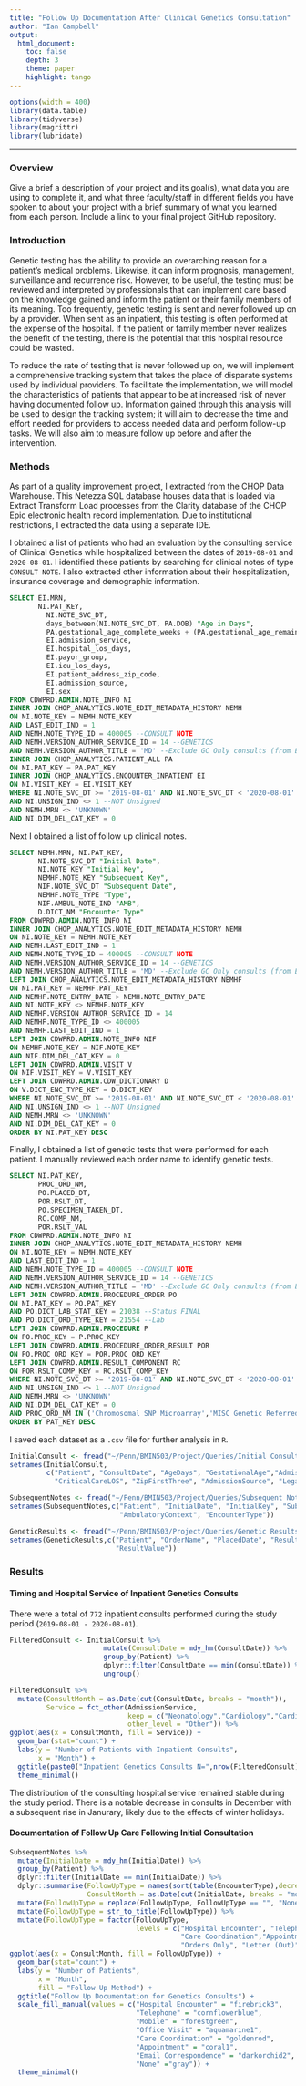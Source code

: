 ```yaml
---
title: "Follow Up Documentation After Clinical Genetics Consultation"
author: "Ian Campbell"
output: 
  html_document:
    toc: false 
    depth: 3 
    theme: paper 
    highlight: tango
---
```

```r
options(width = 400)
library(data.table)
library(tidyverse)
library(magrittr)
library(lubridate)
```  
***

### Overview
Give a brief a description of your project and its goal(s), what data you are using to complete it, and what three faculty/staff in different fields you have spoken to about your project with a brief summary of what you learned from each person. Include a link to your final project GitHub repository.


### Introduction 
Genetic testing has the ability to provide an overarching reason for a patient’s medical problems. Likewise, it can inform prognosis, management, surveillance and recurrence risk. However, to be useful, the testing must be reviewed and interpreted by professionals that can implement care based on the knowledge gained and inform the patient or their family members of its meaning. Too frequently, genetic testing is sent and never followed up on by a provider. When sent as an inpatient, this testing is often performed at the expense of the hospital. If the patient or family member never realizes the benefit of the testing, there is the potential that this hospital resource could be wasted. 

To reduce the rate of testing that is never followed up on, we will implement a comprehensive tracking system that takes the place of disparate systems used by individual providers. To facilitate the implementation, we will model the characteristics of patients that appear to be at increased risk of never having documented follow up. Information gained through this analysis will be used to design the tracking system; it will aim to decrease the time and effort needed for providers to access needed data and perform follow-up tasks. We will also aim to measure follow up before and after the intervention. 


### Methods
As part of a quality improvement project, I extracted from the CHOP Data Warehouse. This Netezza SQL database houses data that is loaded via Extract Transform Load processes from the Clarity database of the CHOP Epic electronic health record implementation. Due to institutional restrictions, I extracted the data using a separate IDE.

I obtained a list of patients who had an evaluation by the consulting service of Clinical Genetics while hospitalized between the dates of `2019-08-01` and `2020-08-01`. I identified these patients by searching for clinical notes of type `CONSULT NOTE`. I also extracted other information about their hospitalization, insurance coverage and demographic information. 
```sql
SELECT EI.MRN,
       NI.PAT_KEY,
	     NI.NOTE_SVC_DT,
	     days_between(NI.NOTE_SVC_DT, PA.DOB) "Age in Days",
	     PA.gestational_age_complete_weeks + (PA.gestational_age_remainder_days /7) "Gestational Age",
	     EI.admission_service,
	     EI.hospital_los_days,
	     EI.payor_group,
	     EI.icu_los_days,
	     EI.patient_address_zip_code,
	     EI.admission_source,
	     EI.sex
FROM CDWPRD.ADMIN.NOTE_INFO NI
INNER JOIN CHOP_ANALYTICS.NOTE_EDIT_METADATA_HISTORY NEMH
ON NI.NOTE_KEY = NEMH.NOTE_KEY
AND LAST_EDIT_IND = 1 
AND NEMH.NOTE_TYPE_ID = 400005 --CONSULT NOTE
AND NEMH.VERSION_AUTHOR_SERVICE_ID = 14 --GENETICS
AND NEMH.VERSION_AUTHOR_TITLE = 'MD' --Exclude GC Only consults (from ENGIN)
INNER JOIN CHOP_ANALYTICS.PATIENT_ALL PA
ON NI.PAT_KEY = PA.PAT_KEY 
INNER JOIN CHOP_ANALYTICS.ENCOUNTER_INPATIENT EI
ON NI.VISIT_KEY = EI.VISIT_KEY 
WHERE NI.NOTE_SVC_DT >= '2019-08-01' AND NI.NOTE_SVC_DT < '2020-08-01'
AND NI.UNSIGN_IND <> 1 --NOT Unsigned
AND NEMH.MRN <> 'UNKNOWN'
AND NI.DIM_DEL_CAT_KEY = 0
```
Next I obtained a list of follow up clinical notes. 
```sql
SELECT NEMH.MRN, NI.PAT_KEY,
	   NI.NOTE_SVC_DT "Initial Date",
	   NI.NOTE_KEY "Initial Key",
	   NEMHF.NOTE_KEY "Subsequent Key",
	   NIF.NOTE_SVC_DT "Subsequent Date",
	   NEMHF.NOTE_TYPE "Type",
	   NIF.AMBUL_NOTE_IND "AMB",
	   D.DICT_NM "Encounter Type"
FROM CDWPRD.ADMIN.NOTE_INFO NI
INNER JOIN CHOP_ANALYTICS.NOTE_EDIT_METADATA_HISTORY NEMH
ON NI.NOTE_KEY = NEMH.NOTE_KEY
AND NEMH.LAST_EDIT_IND = 1 
AND NEMH.NOTE_TYPE_ID = 400005 --CONSULT NOTE
AND NEMH.VERSION_AUTHOR_SERVICE_ID = 14 --GENETICS
AND NEMH.VERSION_AUTHOR_TITLE = 'MD' --Exclude GC Only consults (from ENGIN)
LEFT JOIN CHOP_ANALYTICS.NOTE_EDIT_METADATA_HISTORY NEMHF
ON NI.PAT_KEY = NEMHF.PAT_KEY 
AND NEMHF.NOTE_ENTRY_DATE > NEMH.NOTE_ENTRY_DATE 
AND NI.NOTE_KEY <> NEMHF.NOTE_KEY
AND NEMHF.VERSION_AUTHOR_SERVICE_ID = 14
AND NEMHF.NOTE_TYPE_ID <> 400005
AND NEMHF.LAST_EDIT_IND = 1 
LEFT JOIN CDWPRD.ADMIN.NOTE_INFO NIF
ON NEMHF.NOTE_KEY = NIF.NOTE_KEY
AND NIF.DIM_DEL_CAT_KEY = 0
LEFT JOIN CDWPRD.ADMIN.VISIT V
ON NIF.VISIT_KEY = V.VISIT_KEY 
LEFT JOIN CDWPRD.ADMIN.CDW_DICTIONARY D
ON V.DICT_ENC_TYPE_KEY = D.DICT_KEY 
WHERE NI.NOTE_SVC_DT >= '2019-08-01' AND NI.NOTE_SVC_DT < '2020-08-01'
AND NI.UNSIGN_IND <> 1 --NOT Unsigned
AND NEMH.MRN <> 'UNKNOWN'
AND NI.DIM_DEL_CAT_KEY = 0
ORDER BY NI.PAT_KEY DESC
```
Finally, I obtained a list of genetic tests that were performed for each patient. I manually reviewed each order name to identify genetic tests. 
```sql
SELECT NI.PAT_KEY,
       PROC_ORD_NM,
       PO.PLACED_DT,
       POR.RSLT_DT, 
       PO.SPECIMEN_TAKEN_DT,
       RC.COMP_NM,
       POR.RSLT_VAL
FROM CDWPRD.ADMIN.NOTE_INFO NI
INNER JOIN CHOP_ANALYTICS.NOTE_EDIT_METADATA_HISTORY NEMH
ON NI.NOTE_KEY = NEMH.NOTE_KEY
AND LAST_EDIT_IND = 1 
AND NEMH.NOTE_TYPE_ID = 400005 --CONSULT NOTE
AND NEMH.VERSION_AUTHOR_SERVICE_ID = 14 --GENETICS
AND NEMH.VERSION_AUTHOR_TITLE = 'MD' --Exclude GC Only consults (from ENGIN)
LEFT JOIN CDWPRD.ADMIN.PROCEDURE_ORDER PO
ON NI.PAT_KEY = PO.PAT_KEY
AND PO.DICT_LAB_STAT_KEY = 21038 --Status FINAL
AND PO.DICT_ORD_TYPE_KEY = 21554 --Lab
LEFT JOIN CDWPRD.ADMIN.PROCEDURE P 
ON PO.PROC_KEY = P.PROC_KEY
LEFT JOIN CDWPRD.ADMIN.PROCEDURE_ORDER_RESULT POR
ON PO.PROC_ORD_KEY = POR.PROC_ORD_KEY 
LEFT JOIN CDWPRD.ADMIN.RESULT_COMPONENT RC 
ON POR.RSLT_COMP_KEY = RC.RSLT_COMP_KEY 
WHERE NI.NOTE_SVC_DT >= '2019-08-01' AND NI.NOTE_SVC_DT < '2020-08-01'
AND NI.UNSIGN_IND <> 1 --NOT Unsigned
AND NEMH.MRN <> 'UNKNOWN'
AND NI.DIM_DEL_CAT_KEY = 0
AND PROC_ORD_NM IN ('Chromosomal SNP Microarray','MISC Genetic Referred Testing','Exome Sequencing, Proband (CHOP Medical Exome Version 2)','Karyotype, Constitutional','22q11.2 Del/Dup','MitoGenome Seq + Del','Beckwith-Wiedemann Meth-Copy','Noonan Panel SEQ','Exome Sequencing, Proband (Send Out)','Comprehensive Pulmonary-Vascular SEQ + Del/Dup Panel','Exome Sequencing, Proband','Osteogenesis Imperfecta SEQ + Del/Dup Panel','PRADER-WILLI/ANGELMAN Methylation','CHD7 SEQ + Del/Dup','Kabuki SEQ + Del/Dup Panel','Russell Silver Panel w/Reflex','Fragile X Syndrome','Cancer, FISH Analysis','Exome Reanalysis','Very Early Onset Inflam Bowel Dis Panel','Chromosome Breakage Studies','Stickler syndrome SEQ + Del/Dup Panel','CFTR SEQ + Del/Dup Analysis','Pulmonary Hypertension SEQ + Del/Dup Panel','Pneumothorax SEQ + Del/Dup Panel','XomeDx Trio','MSOG- Genetics Send Out','Ketotic Hypoglycemia SEQ + Del/Dup Panel','Ipex Syndrome - FOXP3','Exome & mtDNA-GeneDx (XomeDX Plus)','Exome + MitoGenome Combined Test  (Send Out)','Alagille Syndrome SEQ + Del/Dup Panel','Seq Known Genetic Variant','CHOP Epilepsy Panel','TPMT Genotyping','Exome DNA Extract Family Member','Inherited Neutropenia Panel','Full Exome Analysis from Exome Panel','CCHS PHOX2B SEQ + Del/Dup','Cholestasis SEQ + Del/Dup Panel','Severe combined immunodeficiency SEQ + Del/Dup Panel','Connective Tissue SEQ + Del/Dup Panel','TBX1 Gene Sequencing','MID1 SEQ + Del/Dup','Chromosome Stress Test','FISH, Constitutional','MECP2 Del/Dup','Marfan SEQ + Del/Dup Analysis','Fanconi Anemia/Rare Chrom Breakage Panel','NUDT15 Genotyping','GJB2 SEQ Analysis','Glycogen Storage Disease SEQ + Del/Dup Panel','SPINK1 N34S Variant','Chromosomal Microarray, Postnatal -Q','Humoral dysfunction SEQ Panel','(MSOG) Cholestasis Liver Panel- (Emory)','MECP2 SEQ + Del/Dup','SMN1 Deletion Testing','Pancreatitis SEQ + Del/Dup Panel','Cornelia de Lange SEQ + Del/Dup Panel','MSOG Genetic Send Out','Primary Ciliary Dyskinesia SEQ +Del/Dup Panel','PTEN SEQ + Del/Dup','Primary Ciliary Dyskinesia SEQ+Del/Dup Panel')
ORDER BY PAT_KEY DESC
```
I saved each dataset as a `.csv` file for further analysis in `R`.


```r
InitialConsult <- fread("~/Penn/BMIN503/Project/Queries/Initial Consults.csv")
setnames(InitialConsult,
         c("Patient", "ConsultDate", "AgeDays", "GestationalAge","AdmissionService", "HospitalLOS", "PayorGroup",
           "CriticalCareLOS", "ZipFirstThree", "AdmissionSource", "LegalSex"))

SubsequentNotes <- fread("~/Penn/BMIN503/Project/Queries/Subsequent Notes.csv")
setnames(SubsequentNotes,c("Patient", "InitialDate", "InitialKey", "SubsequentKey", "SubsequentDate", "Type",
                           "AmbulatoryContext", "EncounterType"))

GeneticResults <- fread("~/Penn/BMIN503/Project/Queries/Genetic Results.csv")
setnames(GeneticResults,c("Patient", "OrderName", "PlacedDate", "ResultDate", "SpecimenCollectDate", "ResultComponent",
                          "ResultValue"))
```
### Results

#### Timing and Hospital Service of Inpatient Genetics Consults
There were a total of `772` inpatient consults performed during the study period (`2019-08-01 - 2020-08-01`).
```r
FilteredConsult <- InitialConsult %>% 
                       mutate(ConsultDate = mdy_hm(ConsultDate)) %>%
                       group_by(Patient) %>%
                       dplyr::filter(ConsultDate == min(ConsultDate)) %>%
                       ungroup()  

FilteredConsult %>%
  mutate(ConsultMonth = as.Date(cut(ConsultDate, breaks = "month")),
         Service = fct_other(AdmissionService,
                             keep = c("Neonatology","Cardiology","Cardiac Critical Care","Critical Care","Endocrinology"),
                             other_level = "Other")) %>%
ggplot(aes(x = ConsultMonth, fill = Service)) + 
  geom_bar(stat="count") +
  labs(y = "Number of Patients with Inpatient Consults",
       x = "Month") + 
  ggtitle(paste0("Inpatient Genetics Consults N=",nrow(FilteredConsult))) +
  theme_minimal()
```

The distribution of the consulting hospital service remained stable during the study period. There is a notable decrease in consults in December with a subsequent rise in Janurary, likely due to the effects of winter holidays.

#### Documentation of Follow Up Care Following Initial Consultation

```r
SubsequentNotes %>% 
  mutate(InitialDate = mdy_hm(InitialDate)) %>%
  group_by(Patient) %>%
  dplyr::filter(InitialDate == min(InitialDate)) %>%
  dplyr::summarise(FollowUpType = names(sort(table(EncounterType),decreasing = TRUE))[1],
                   ConsultMonth = as.Date(cut(InitialDate, breaks = "month"))[1]) %>%
  mutate(FollowUpType = replace(FollowUpType, FollowUpType == "", "None")) %>%
  mutate(FollowUpType = str_to_title(FollowUpType)) %>%
  mutate(FollowUpType = factor(FollowUpType,
                               levels = c("Hospital Encounter", "Telephone", "Mobile", "Office Visit",
                                          "Care Coordination","Appointment", "Email Correspondence",
                                          "Orders Only", "Letter (Out)","None"))) %>%
ggplot(aes(x = ConsultMonth, fill = FollowUpType)) + 
  geom_bar(stat="count") +
  labs(y = "Number of Patients",
       x = "Month",
       fill = "Follow Up Method") + 
  ggtitle("Follow Up Documentation for Genetics Consults") +
  scale_fill_manual(values = c("Hospital Encounter" = "firebrick3", 
                               "Telephone" = "cornflowerblue", 
                               "Mobile" = "forestgreen",
                               "Office Visit" = "aquamarine1",
                               "Care Coordination" = "goldenrod",
                               "Appointment" = "coral1",
                               "Email Correspondence" = "darkorchid2",
                               "None" ="gray")) +
  theme_minimal()
```
